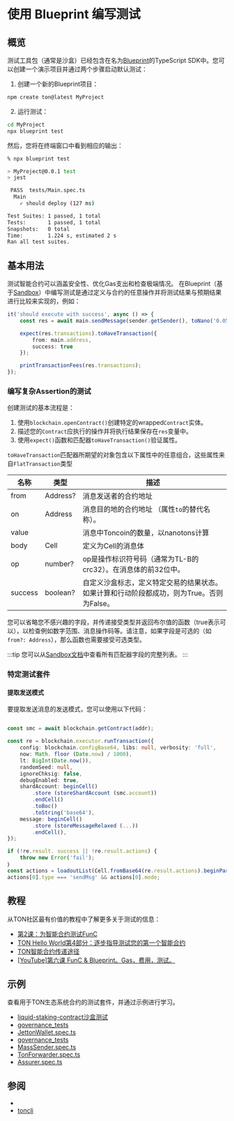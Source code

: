 # 使用 Blueprint 编写测试

## 概览

测试工具包（通常是沙盒）已经包含在名为[Blueprint](/develop/smart-contracts/sdk/javascript)的TypeScript SDK中。您可以创建一个演示项目并通过两个步骤启动默认测试：

1. 创建一个新的Blueprint项目：

```bash
npm create ton@latest MyProject
```

2. 运行测试：

```bash
cd MyProject
npx blueprint test
```

然后，您将在终端窗口中看到相应的输出：

```bash
% npx blueprint test

> MyProject@0.0.1 test
> jest

 PASS  tests/Main.spec.ts
  Main
    ✓ should deploy (127 ms)

Test Suites: 1 passed, 1 total
Tests:       1 passed, 1 total
Snapshots:   0 total
Time:        1.224 s, estimated 2 s
Ran all test suites.
```

## 基本用法

测试智能合约可以涵盖安全性、优化Gas支出和检查极端情况。
在Blueprint（基于[Sandbox](https://github.com/ton-org/sandbox)）中编写测试是通过定义与合约的任意操作并将测试结果与预期结果进行比较来实现的，例如：

```typescript
it('should execute with success', async () => {                              // description of the test case
    const res = await main.sendMessage(sender.getSender(), toNano('0.05'));  // performing an action with contract main and saving result in res

    expect(res.transactions).toHaveTransaction({                             // configure the expected result with expect() function
        from: main.address,                                                  // set expected sender for transaction we want to test matcher properties from
        success: true                                                        // set the desirable result using matcher property success
    });

    printTransactionFees(res.transactions);                                  // print table with details on spent fees
});
```

### 编写复杂Assertion的测试

创建测试的基本流程是：

1. 使用`blockchain.openContract()`创建特定的wrapped`Contract`实体。
2. 描述您的`Contract`应执行的操作并将执行结果保存在`res`变量中。
3. 使用`expect()`函数和匹配器`toHaveTransaction()`验证属性。

`toHaveTransaction`匹配器所期望的对象包含以下属性中的任意组合，这些属性来自`FlatTransaction`类型

| 名称                   | 类型             | 描述                                                                                                                                                         |
| -------------------- | -------------- | ---------------------------------------------------------------------------------------------------------------------------------------------------------- |
| from                 | Address?       | 消息发送者的合约地址                                                                                                                                                 |
| on                   | Address        | 消息目的地的合约地址  （属性`to`的替代名称）。                                                                                                                                 |
| value                |                | 消息中Toncoin的数量，以nanotons计算                                                                                                                                  |
| body                 | Cell           | 定义为Cell的消息体                                                                                                                                                |
| op                   | number?        | op是操作标识符号码（通常为TL-B的crc32）。在消息体的前32位中。                                                                                                                      |
| success              | boolean?       | 自定义沙盒标志，定义特定交易的结果状态。如果计算和行动阶段都成功，则为True。否则为False。                                                                                                          |

您可以省略您不感兴趣的字段，并传递接受类型并返回布尔值的函数（true表示可以），以检查例如数字范围、消息操作码等。请注意，如果字段是可选的（如`from?: Address`），那么函数也需要接受可选类型。

:::tip
您可以从[Sandbox文档](https://github.com/ton-org/sandbox#test-a-transaction-with-matcher)中查看所有匹配器字段的完整列表。
:::

### 特定测试套件

#### 提取发送模式

要提取发送消息的发送模式，您可以使用以下代码：

```ts

const smc = await blockchain.getContract(addr);

const re = blockchain.executor.runTransaction({
    config: blockchain.configBase64, libs: null, verbosity: 'full',
    now: Math. floor (Date.now) / 1000),
    lt: BigInt(Date.now()),
    randomSeed: null,
    ignoreChksig: false,
    debugEnabled: true,
    shardAccount: beginCell()
        .store (storeShardAccount (smc.account))
        .endCell()
        .toBoc()
        .toString('base64'),
    message: beginCell()
        .store (storeMessageRelaxed (...))
        .endCell(),
});

if (!re.result. success || !re.result.actions) {
    throw new Error('fail');
｝
const actions = loadoutList(Cell.fromBase64(re.result.actions).beginParse());
actions[0].type === 'sendMsg' && actions[0].mode;

```

## 教程

从TON社区最有价值的教程中了解更多关于测试的信息：

- [第2课：为智能合约测试FunC](https://github.com/romanovichim/TonFunClessons_Eng/blob/main/lessons/smartcontract/2lesson/secondlesson.md)
- [TON Hello World第4部分：逐步指导测试您的第一个智能合约](https://helloworld.tonstudio.io/tutorials/04-testing/)
- [TON智能合约传递途径](https://dev.to/roma_i_m/ton-smart-contract-pipeline-write-simple-contract-and-compile-it-4pnh)
- [\[YouTube\]第六课 FunC & Blueprint。Gas，费用，测试。](https://youtu.be/3XIpKZ6wNcg)

## 示例

查看用于TON生态系统合约的测试套件，并通过示例进行学习。

- [liquid-staking-contract沙盒测试](https://github.com/ton-blockchain/liquid-staking-contract/tree/main/tests)
- [governance_tests](https://github.com/Trinketer22/governance_tests/blob/master/config_tests/tests/)
- [JettonWallet.spec.ts](https://github.com/EmelyanenkoK/modern_jetton/blob/master/tests/JettonWallet.spec.ts)
- [governance_tests](https://github.com/Trinketer22/governance_tests/blob/master/elector_tests/tests/complaint-test.fc)
- [MassSender.spec.ts](https://github.com/Gusarich/ton-mass-sender/blob/main/tests/MassSender.spec.ts)
- [TonForwarder.spec.ts](https://github.com/TrueCarry/ton-contract-forwarder/blob/main/src/contracts/ton-forwarder/TonForwarder.spec.ts)
- [Assurer.spec.ts](https://github.com/aSpite/dominant-assurance-contract/blob/main/tests/Assurer.spec.ts)

## 参阅

-
- [toncli](/develop/smart-contracts/testing/toncli)
